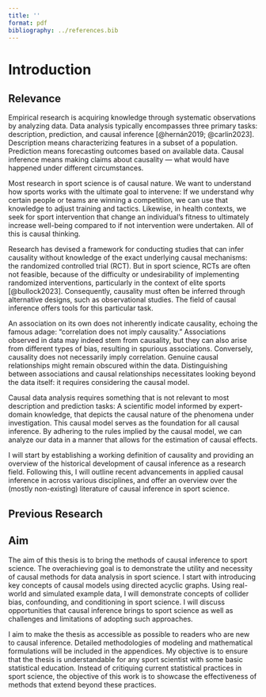 ```yaml
---
title: ''
format: pdf
bibliography: ../references.bib
---
```


# Introduction

## Relevance

Empirical research is acquiring knowledge through systematic observations by analyzing data. Data analysis typically encompasses three primary tasks: description, prediction, and causal inference [@hernán2019; @carlin2023]. Description means characterizing features in a subset of a population. Prediction means forecasting outcomes based on available data. Causal inference means making claims about causality --- what would have happened under different circumstances.

Most research in sport science is of causal nature. We want to understand how sports works with the ultimate goal to intervene: If we understand why certain people or teams are winning a competition, we can use that knowledge to adjust training and tactics. Likewise, in health contexts, we seek for sport intervention that change an individual's fitness to ultimately increase well-being compared to if not intervention were undertaken. <!-- point more to counterfactual thinking --> All of this is causal thinking.

Research has devised a framework for conducting studies that can infer causality without knowledge of the exact underlying causal mechanisms: the randomized controlled trial (RCT). But in sport science, RCTs are often not feasible, because of the difficulty or undesirability of implementing randomized interventions, particularly in the context of elite sports [@bullock2023]. Consequently, causality must often be inferred through alternative designs, such as observational studies. The field of causal inference offers tools for this particular task.

An association on its own does not inherently indicate causality, echoing the famous adage: "correlation does not imply causality." Associations observed in data may indeed stem from causality, but they can also arise from different types of bias, resulting in spurious associations. Conversely, causality does not necessarily imply correlation. Genuine causal relationships might remain obscured within the data. Distinguishing between associations and causal relationships necessitates looking beyond the data itself: it requires considering the causal model.

Causal data analysis requires something that is not relevant to most description and prediction tasks: A scientific model informed by expert-domain knowledge, that depicts the causal nature of the phenomena under investigation. This causal model serves as the foundation for all causal inference. By adhering to the rules implied by the causal model, we can analyze our data in a manner that allows for the estimation of causal effects.

<!--paragraph that causal inference is also helpful for experimental research, prediction and exploration settings [reference all]. -->

I will start by establishing a working definition of causality and providing an overview of the historical development of causal inference as a research field. Following this, I will outline recent advancements in applied causal inference in across various disciplines, and offer an overview over the (mostly non-existing) literature of causal inference in sport science.

<!-- thesis will demonstrate that causal inference can also be of use in prediction tasks in rcts? -->

<!-- Why is it important to find causal relations in sport science -->

<!-- Methods are available to identify causal relationships, they combine a theoretical scientific model with empirical data. This is causal inference. -->

## Previous Research

<!-- Define causality. -->

<!-- Short history of causal inference. -->

<!-- Popular tools of causal inference: e.g., DAGs -->

<!-- Causal Inference in applied sciences: psychology, economics, ecology... -->

<!-- Causality in sport science (basically no research yet) -->

## Aim

The aim of this thesis is to bring the methods of causal inference to sport science. The overachieving goal is to demonstrate the utility and necessity of causal methods for data analysis in sport science. I start with introducing key concepts of causal models using directed acyclic graphs. Using real-world and simulated example data, I will demonstrate concepts of collider bias, confounding, and conditioning in sport science. I will discuss opportunities that causal inference brings to sport science as well as challenges and limitations of adopting such approaches.

I aim to make the thesis as accessible as possible to readers who are new to causal inference. Detailed methodologies of modeling and mathematical formulations will be included in the appendices. My objective is to ensure that the thesis is understandable for any sport scientist with some basic statistical education. Instead of critiquing current statistical practices in sport science, the objective of this work is to showcase the effectiveness of methods that extend beyond these practices.
